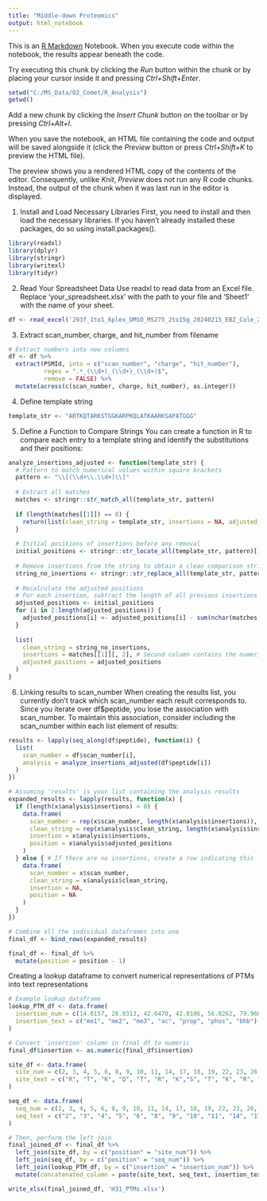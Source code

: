 ---
title: "Middle-down Proteomics"
output: html_notebook
---

This is an [R Markdown](http://rmarkdown.rstudio.com) Notebook. When you execute code within the notebook, the results appear beneath the code. 

Try executing this chunk by clicking the *Run* button within the chunk or by placing your cursor inside it and pressing *Ctrl+Shift+Enter*. 

```{r}
setwd("C:/MS_Data/O2_Comet/R_Analysis")
getwd()
```

Add a new chunk by clicking the *Insert Chunk* button on the toolbar or by pressing *Ctrl+Alt+I*.

When you save the notebook, an HTML file containing the code and output will be saved alongside it (click the *Preview* button or press *Ctrl+Shift+K* to preview the HTML file).

The preview shows you a rendered HTML copy of the contents of the editor. Consequently, unlike *Knit*, *Preview* does not run any R code chunks. Instead, the output of the chunk when it was last run in the editor is displayed.

1. Install and Load Necessary Libraries
First, you need to install and then load the necessary libraries. If you haven't already installed these packages, do so using install.packages().

```{r}
library(readxl)
library(dplyr)
library(stringr)
library(writexl)
library(tidyr)
```
2. Read Your Spreadsheet Data
Use readxl to read data from an Excel file. Replace 'your_spreadsheet.xlsx' with the path to your file and 'Sheet1' with the name of your sheet.

```{r}
df <- read_excel('293f_1to1_6plex_DMSO_MS275_2to15g_20240215_EBZ_Cole_20ng.xlsx', sheet = 'Sheet1')
```

3. Extract scan_number, charge, and hit_number from filename

```{r}
# Extract numbers into new columns
df <- df %>%
  extract(PSMId, into = c("scan_number", "charge", "hit_number"),
          regex = ".*_(\\d+)_(\\d+)_(\\d+)$",
          remove = FALSE) %>%
  mutate(across(c(scan_number, charge, hit_number), as.integer))
```

4. Define template string

```{r}
template_str <- "ARTKQTARKSTGGKARPKQLATKAARKSAPATGGG"
```

5. Define a Function to Compare Strings
You can create a function in R to compare each entry to a template string and identify the substitutions and their positions:

```{r}
analyze_insertions_adjusted <- function(template_str) {
  # Pattern to match numerical values within square brackets
  pattern <- "\\[(\\d+\\.\\d+)\\]"
  
  # Extract all matches
  matches <- stringr::str_match_all(template_str, pattern)
  
  if (length(matches[[1]]) == 0) {
    return(list(clean_string = template_str, insertions = NA, adjusted_positions = NA))
  }
  
  # Initial positions of insertions before any removal
  initial_positions <- stringr::str_locate_all(template_str, pattern)[[1]][, "start"]
  
  # Remove insertions from the string to obtain a clean comparison string
  string_no_insertions <- stringr::str_replace_all(template_str, pattern, "")
  
  # Recalculate the adjusted positions
  # For each insertion, subtract the length of all previous insertions from its original position
  adjusted_positions <- initial_positions
  for (i in 2:length(adjusted_positions)) {
    adjusted_positions[i] <- adjusted_positions[i] - sum(nchar(matches[[1]][1:(i-1), 1]))
  }
  
  list(
    clean_string = string_no_insertions,
    insertions = matches[[1]][, 2], # Second column contains the numerical values
    adjusted_positions = adjusted_positions
  )
}
```

6. Linking results to scan_number
When creating the results list, you currently don't track which scan_number each result corresponds to. Since you iterate over df$peptide, you lose the association with scan_number. To maintain this association, consider including the scan_number within each list element of results:

```{r}
results <- lapply(seq_along(df$peptide), function(i) {
  list(
    scan_number = df$scan_number[i],
    analysis = analyze_insertions_adjusted(df$peptide[i])
  )
})
```


```{r}
# Assuming 'results' is your list containing the analysis results
expanded_results <- lapply(results, function(x) {
  if (length(x$analysis$insertions) > 0) {
    data.frame(
      scan_number = rep(x$scan_number, length(x$analysis$insertions)),
      clean_string = rep(x$analysis$clean_string, length(x$analysis$insertions)),
      insertion = x$analysis$insertions,
      position = x$analysis$adjusted_positions
    )
  } else { # If there are no insertions, create a row indicating this
    data.frame(
      scan_number = x$scan_number,
      clean_string = x$analysis$clean_string,
      insertion = NA,
      position = NA
    )
  }
})

# Combine all the individual dataframes into one
final_df <- bind_rows(expanded_results)

final_df <- final_df %>%
  mutate(position = position - 1)
```

Creating a lookup dataframe to convert numerical representations of PTMs into text representations
```{r}
# Example lookup dataframe
lookup_PTM_df <- data.frame(
  insertion_num = c(14.0157, 28.0313, 42.0470, 42.0106, 56.0262, 79.9663, 86.0368), # Your numerical values
  insertion_text = c("me1", "me2", "me3", "ac", "prop", "phos", "bhb") # Corresponding text descriptions
)

# Convert 'insertion' column in final_df to numeric
final_df$insertion <- as.numeric(final_df$insertion)

site_df <- data.frame(
  site_num = c(2, 3, 4, 5, 6, 8, 9, 10, 11, 14, 17, 18, 19, 22, 23, 26, 27, 28, 31, 32), # Your numerical values
  site_text = c("R", "T", "K", "Q", "T", "R", "K","S", "T", "K", "R", "K", "Q", "T", "K", "R", "K", "S", "S", "T") # Corresponding text descriptions
)

seq_df <- data.frame(
  seq_num = c(2, 3, 4, 5, 6, 8, 9, 10, 11, 14, 17, 18, 19, 22, 23, 26, 27, 28, 31, 32), # Your numerical values
  seq_text = c("2", "3", "4", "5", "6", "8", "9", "10", "11", "14", "17", "18", "19", "22", "23", "26", "27", "28", "31", "32") # Corresponding text descriptions
)

# Then, perform the left join
final_joined_df <- final_df %>%
  left_join(site_df, by = c("position" = "site_num")) %>%
  left_join(seq_df, by = c("position" = "seq_num")) %>%
  left_join(lookup_PTM_df, by = c("insertion" = "insertion_num")) %>%
  mutate(concatenated_column = paste(site_text, seq_text, insertion_text, sep = ""))
```

```{r}
write_xlsx(final_joined_df, 'H31_PTMs.xlsx')
```

